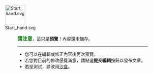 [[File:Start_hand.svg|65px]]
<div style="padding-left:80px">
<b><span style="font-size:115%;color:green">請注意</span></b>，這只是'''預覽'''！內容還未儲存。
<hr />
*您可以在編輯或修正內容後再次預覽。 
*若您對目前的修改感覺滿意，請點選'''提交編輯'''按鈕以發布文章。
*若是測試，請改用[[WP:SB|沙盒]]。
</div>